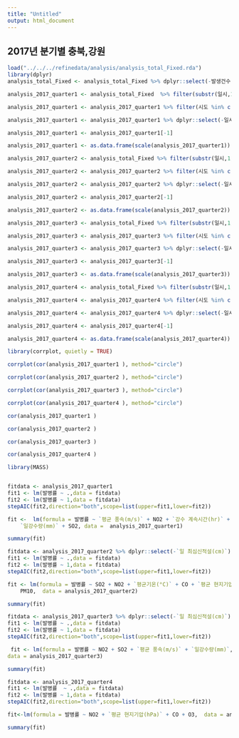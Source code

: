 ```yaml
---
title: "Untitled"
output: html_document
---
```


##  2017년 분기별 충북,강원

```r

load("../../../refinedata/analysis/analysis_total_Fixed.rda")
library(dplyr)
analysis_total_Fixed <- analysis_total_Fixed %>% dplyr::select(-발생건수,-`최고기온(°C)`,-`최저기온(°C)`)

```

```r

analysis_2017_quarter1 <- analysis_total_Fixed  %>% filter(substr(일시,1,7)=='2016-12'|substr(일시,1,7)=='2017-01'|substr(일시,1,7)=='2017-02')

analysis_2017_quarter1 <- analysis_2017_quarter1 %>% filter(시도 %in% c("충북","강원")) 

analysis_2017_quarter1 <- analysis_2017_quarter1 %>% dplyr::select(-일시,-시도,-PM10등급,-PM25등급,-년도,-인구수,-`최다풍향(16방위)`)

analysis_2017_quarter1 <- analysis_2017_quarter1[-1]

analysis_2017_quarter1 <- as.data.frame(scale(analysis_2017_quarter1))


```


```r

analysis_2017_quarter2 <- analysis_total_Fixed %>% filter(substr(일시,1,7)=='2017-03'|substr(일시,1,7)=='2017-04'|substr(일시,1,7)=='2017-05')

analysis_2017_quarter2 <- analysis_2017_quarter2 %>% filter(시도 %in% c("충북","강원")) 

analysis_2017_quarter2 <- analysis_2017_quarter2 %>% dplyr::select(-일시,-시도,-PM10등급,-PM25등급,-년도,-인구수,-`최다풍향(16방위)`)

analysis_2017_quarter2 <- analysis_2017_quarter2[-1]

analysis_2017_quarter2 <- as.data.frame(scale(analysis_2017_quarter2))

```


```r

analysis_2017_quarter3 <- analysis_total_Fixed %>% filter(substr(일시,1,7)=='2017-06'|substr(일시,1,7)=='2017-07'|substr(일시,1,7)=='2017-08')

analysis_2017_quarter3 <- analysis_2017_quarter3 %>% filter(시도 %in% c("충북","강원"))

analysis_2017_quarter3 <- analysis_2017_quarter3 %>% dplyr::select(-일시,-시도,-PM10등급,-PM25등급,-년도,-인구수,-`최다풍향(16방위)`)

analysis_2017_quarter3 <- analysis_2017_quarter3[-1]

analysis_2017_quarter3 <- as.data.frame(scale(analysis_2017_quarter3))

```


```r

analysis_2017_quarter4 <- analysis_total_Fixed %>% filter(substr(일시,1,7)=='2017-09'|substr(일시,1,7)=='2017-10'|substr(일시,1,7)=='2017-11')

analysis_2017_quarter4 <- analysis_2017_quarter4 %>% filter(시도 %in% c("충북","강원")) 

analysis_2017_quarter4 <- analysis_2017_quarter4 %>% dplyr::select(-일시,-시도,-PM10등급,-PM25등급,-년도,-인구수,-`최다풍향(16방위)`)

analysis_2017_quarter4 <- analysis_2017_quarter4[-1]

analysis_2017_quarter4 <- as.data.frame(scale(analysis_2017_quarter4))

```



```r

library(corrplot, quietly = TRUE)

corrplot(cor(analysis_2017_quarter1 ), method="circle")

```


```r
corrplot(cor(analysis_2017_quarter2 ), method="circle")

```


```r
corrplot(cor(analysis_2017_quarter3 ), method="circle")

```


```r
corrplot(cor(analysis_2017_quarter4 ), method="circle")

```

```r
cor(analysis_2017_quarter1 )

```


```r
cor(analysis_2017_quarter2 )

```

```r
cor(analysis_2017_quarter3 )

```

```r
cor(analysis_2017_quarter4 )

```


```r

library(MASS)


fitdata <- analysis_2017_quarter1
fit1 <- lm(발병률 ~ .,data = fitdata)
fit2 <- lm(발병률 ~ 1,data = fitdata)
stepAIC(fit2,direction="both",scope=list(upper=fit1,lower=fit2))

```

```r
fit <-  lm(formula = 발병률 ~ `평균 풍속(m/s)` + NO2 + `강수 계속시간(hr)` + 
    `일강수량(mm)` + SO2, data =  analysis_2017_quarter1)

summary(fit)

```



```r
fitdata <- analysis_2017_quarter2 %>% dplyr::select(-`일 최심신적설(cm)`)
fit1 <- lm(발병률 ~ .,data = fitdata)
fit2 <- lm(발병률 ~ 1,data = fitdata)
stepAIC(fit2,direction="both",scope=list(upper=fit1,lower=fit2))

```

```r
fit <- lm(formula = 발병률 ~ SO2 + NO2 + `평균기온(°C)` + CO + `평균 현지기압(hPa)` + 
    PM10,  data = analysis_2017_quarter2)

summary(fit)

```


```r
fitdata <- analysis_2017_quarter3 %>% dplyr::select(-`일 최심신적설(cm)`)
fit1 <- lm(발병률 ~ .,data = fitdata)
fit2 <- lm(발병률 ~ 1,data = fitdata)
stepAIC(fit2,direction="both",scope=list(upper=fit1,lower=fit2))

```

```r
 fit <- lm(formula = 발병률 ~ NO2 + SO2 + `평균 풍속(m/s)` + `일강수량(mm)`,   
data = analysis_2017_quarter3)

summary(fit)

```


```r
fitdata <- analysis_2017_quarter4
fit1 <- lm(발병률  ~ .,data = fitdata)
fit2 <- lm(발병률 ~ 1,data = fitdata)
stepAIC(fit2,direction="both",scope=list(upper=fit1,lower=fit2))

```

```r
fit<-lm(formula = 발병률 ~ NO2 + `평균 현지기압(hPa)` + CO + O3,  data = analysis_2017_quarter4)

summary(fit)

```

